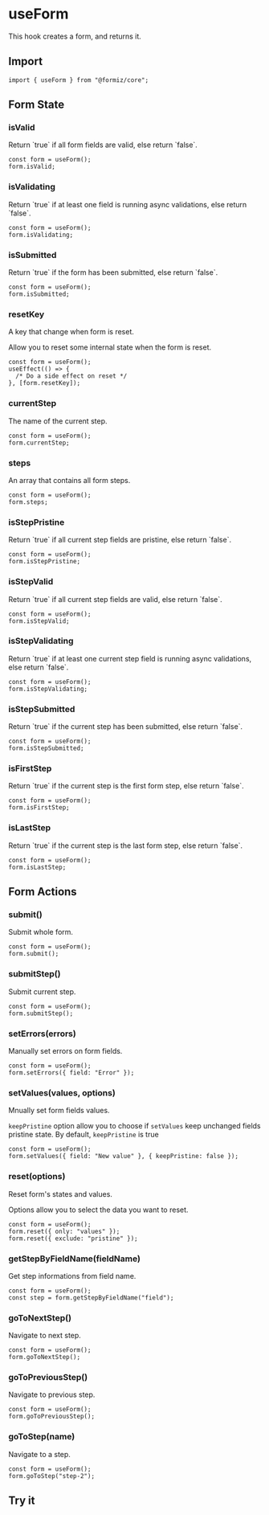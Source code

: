 
# useForm

This hook creates a form, and returns it.

## Import

```tsx
import { useForm } from "@formiz/core";
```

## Form State

### isValid

<Type type="boolean" />
Return `true` if all form fields are valid, else return `false`.

```tsx
const form = useForm();
form.isValid;
```

### isValidating

<Type type="boolean" />
Return `true` if at least one field is running async validations, else return `false`.

```tsx
const form = useForm();
form.isValidating;
```

### isSubmitted

<Type type="boolean" />
Return `true` if the form has been submitted, else return `false`.

```tsx
const form = useForm();
form.isSubmitted;
```

### resetKey

<Type type="number" />

A key that change when form is reset.

Allow you to reset some internal state when the form is reset.

```tsx
const form = useForm();
useEffect(() => {
  /* Do a side effect on reset */
}, [form.resetKey]);
```

### currentStep

<Type type="string" />
The name of the current step.

```tsx
const form = useForm();
form.currentStep;
```

### steps

<Type type="Array<string>" />
An array that contains all form steps.

```tsx
const form = useForm();
form.steps;
```

### isStepPristine

<Type type="boolean" />
Return `true` if all current step fields are pristine, else return `false`.

```tsx
const form = useForm();
form.isStepPristine;
```

### isStepValid

<Type type="boolean" />
Return `true` if all current step fields are valid, else return `false`.

```tsx
const form = useForm();
form.isStepValid;
```

### isStepValidating

<Type type="boolean" />
Return `true` if at least one current step field is running async validations, else return `false`.

```tsx
const form = useForm();
form.isStepValidating;
```

### isStepSubmitted

<Type type="boolean" />
Return `true` if the current step has been submitted, else return `false`.

```tsx
const form = useForm();
form.isStepSubmitted;
```

### isFirstStep

<Type type="boolean" />
Return `true` if the current step is the first form step, else return `false`.

```tsx
const form = useForm();
form.isFirstStep;
```

### isLastStep

<Type type="boolean" />
Return `true` if the current step is the last form step, else return `false`.

```tsx
const form = useForm();
form.isLastStep;
```

## Form Actions

### submit()

<Type type="() => void" />
Submit whole form.

```tsx
const form = useForm();
form.submit();
```

### submitStep()

<Type type="() => void" />
Submit current step.

```tsx
const form = useForm();
form.submitStep();
```

### setErrors(errors)

<Type type="(errors: Record<string, string>) => void" />
Manually set errors on form fields.

```tsx
const form = useForm();
form.setErrors({ field: "Error" });
```

### setValues(values, options)

<Type type="(values: Record<string, string>, options?: { keepPristine?: boolean }) => void" />
Mnually set form fields values.

`keepPristine` option allow you to choose if `setValues` keep unchanged fields pristine state. By default, `keepPristine` is true

```tsx
const form = useForm();
form.setValues({ field: "New value" }, { keepPristine: false });
```

### reset(options)

<Type type="(options: { ['only' | 'exclude']: Array<ResetElement>}) => void" />
<Type
  type="ResetElement = 'pristine'
  | 'submitted'
  | 'touched'
  | 'validating'
  | 'debouncing'
  | 'resetKey'
  | 'currentStep'
  | 'visited'
  | 'values'"
/>
Reset form's states and values.

Options allow you to select the data you want to reset.

```tsx
const form = useForm();
form.reset({ only: "values" });
form.reset({ exclude: "pristine" });
```

### getStepByFieldName(fieldName)

<Type type="(fieldName: string) => FormizStep" />
Get step informations from field name.

```tsx
const form = useForm();
const step = form.getStepByFieldName("field");
```

### goToNextStep()

<Type type="() => void" />
Navigate to next step.

```tsx
const form = useForm();
form.goToNextStep();
```

### goToPreviousStep()

<Type type="() => void" />
Navigate to previous step.

```tsx
const form = useForm();
form.goToPreviousStep();
```

### goToStep(name)

<Type type="(name: string) => void" />
Navigate to a step.

```tsx
const form = useForm();
form.goToStep("step-2");
```

## Try it

<CodeEditor files={useFormFiles} />
